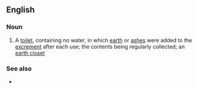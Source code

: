 {{also|dry-closet}}
==English==

===Noun===
{{en-noun|head=[[dry]] [[closet]]}}

# A [[toilet]], containing no water, in which [[earth]] or [[ash]]es were added to the [[excrement]] after each use; the contents being regularly collected; an [[earth closet]]

===See also===
* {{l|en|water closet}}